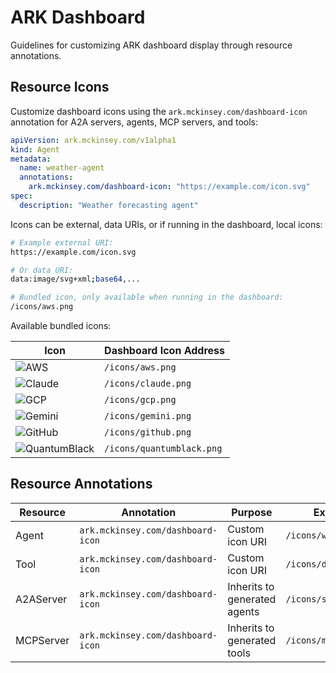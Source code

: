 # ARK Dashboard

Guidelines for customizing ARK dashboard display through resource annotations.

## Resource Icons

Customize dashboard icons using the `ark.mckinsey.com/dashboard-icon` annotation for A2A servers, agents, MCP servers, and tools:

```yaml
apiVersion: ark.mckinsey.com/v1alpha1
kind: Agent
metadata:
  name: weather-agent
  annotations:
    ark.mckinsey.com/dashboard-icon: "https://example.com/icon.svg"
spec:
  description: "Weather forecasting agent"
```

Icons can be external, data URIs, or if running in the dashboard, local icons:

```bash
# Example external URI:
https://example.com/icon.svg

# Or data URI:
data:image/svg+xml;base64,...

# Bundled icon, only available when running in the dashboard:
/icons/aws.png
```

Available bundled icons:

| Icon | Dashboard Icon Address |
|------|----------------------|
| ![AWS](https://raw.githubusercontent.com/mckinsey/agents-at-scale-ark/main/services/ark-dashboard/ark-dashboard/public/icons/aws.png) | `/icons/aws.png` |
| ![Claude](https://raw.githubusercontent.com/mckinsey/agents-at-scale-ark/main/services/ark-dashboard/ark-dashboard/public/icons/claude.png) | `/icons/claude.png` |
| ![GCP](https://raw.githubusercontent.com/mckinsey/agents-at-scale-ark/main/services/ark-dashboard/ark-dashboard/public/icons/gcp.png) | `/icons/gcp.png` |
| ![Gemini](https://raw.githubusercontent.com/mckinsey/agents-at-scale-ark/main/services/ark-dashboard/ark-dashboard/public/icons/gemini.png) | `/icons/gemini.png` |
| ![GitHub](https://raw.githubusercontent.com/mckinsey/agents-at-scale-ark/main/services/ark-dashboard/ark-dashboard/public/icons/github.png) | `/icons/github.png` |
| ![QuantumBlack](https://raw.githubusercontent.com/mckinsey/agents-at-scale-ark/main/services/ark-dashboard/ark-dashboard/public/icons/quantumblack.png) | `/icons/quantumblack.png` |

## Resource Annotations

| Resource | Annotation | Purpose | Example |
|----------|------------|---------|---------|
| Agent | `ark.mckinsey.com/dashboard-icon` | Custom icon URI | `/icons/weather.svg` |
| Tool | `ark.mckinsey.com/dashboard-icon` | Custom icon URI | `/icons/database.svg` |
| A2AServer | `ark.mckinsey.com/dashboard-icon` | Inherits to generated agents | `/icons/service.svg` |
| MCPServer | `ark.mckinsey.com/dashboard-icon` | Inherits to generated tools | `/icons/mcp.svg` |
